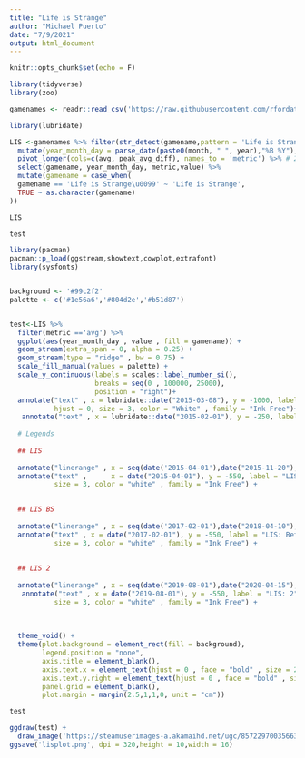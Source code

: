 ```yaml
---
title: "Life is Strange"
author: "Michael Puerto"
date: "7/9/2021"
output: html_document
---
```


```r
knitr::opts_chunk$set(echo = F)
```

```r

library(tidyverse)
library(zoo)

gamenames <- readr::read_csv('https://raw.githubusercontent.com/rfordatascience/tidytuesday/master/data/2021/2021-03-16/games.csv')

```


```r
library(lubridate)

LIS <-gamenames %>% filter(str_detect(gamename,pattern = 'Life is Strange')) %>%
  mutate(year_month_day = parse_date(paste0(month, " ", year),"%B %Y"), peak_avg_diff = peak - avg) %>% 
  pivot_longer(cols=c(avg, peak_avg_diff), names_to = 'metric') %>% # 2 new columns, metric and value
  select(gamename, year_month_day, metric,value) %>%
  mutate(gamename = case_when(
  gamename == 'Life is Strange\u0099' ~ 'Life is Strange',
  TRUE ~ as.character(gamename)
))

LIS

```


```r
test
```




```r
library(pacman)
pacman::p_load(ggstream,showtext,cowplot,extrafont)
library(sysfonts)


background <- '#99c2f2'
palette <- c('#1e56a6','#804d2e','#b51d87')


test<-LIS %>%
  filter(metric =='avg') %>% 
  ggplot(aes(year_month_day , value , fill = gamename)) +
  geom_stream(extra_span = 0, alpha = 0.25) +
  geom_stream(type = "ridge" , bw = 0.75) +
  scale_fill_manual(values = palette) +
  scale_y_continuous(labels = scales::label_number_si(), 
                     breaks = seq(0 , 100000, 25000), 
                     position = "right")+
  annotate("text" , x = lubridate::date("2015-03-08"), y = -1000, label = "Source: streamcharts.com\nGraphic: @Mowgl_ii", 
           hjust = 0, size = 3, color = "White" , family = "Ink Free")+
   annotate("text" , x = lubridate::date("2015-02-01"), y = -250, label = "Average players on Steam", hjust = 0, size = 5, color = "White" , family = "Ink Free") +
  
  # Legends
  
  ## LIS
  
  annotate("linerange" , x = seq(date('2015-04-01'),date("2015-11-20"),'days'), ymin = -500, ymax = -700, size = 3 , color = palette[1]) +
  annotate("text" ,      x = date("2015-04-01"), y = -550, label = "LIS: 1", hjust = 0, 
           size = 3, color = "white" , family = "Ink Free") +
  

  ## LIS BS
  
  annotate("linerange" , x = seq(date('2017-02-01'),date("2018-04-10"),'days'), ymin = -500, ymax = -700, size = 3 , color = palette[3]) +
  annotate("text" , x = date("2017-02-01"), y = -550, label = "LIS: Before the Storm", hjust = 0, 
           size = 3, color = "white" , family = "Ink Free") +
  
  
  ## LIS 2
  
  annotate("linerange" , x = seq(date("2019-08-01"),date("2020-04-15"), 'days'), ymin = -500, ymax = -700, size = 3 , color = palette[2]) +
   annotate("text" , x = date("2019-08-01"), y = -550, label = "LIS: 2", hjust = 0, 
           size = 3, color = "white" , family = "Ink Free") +
 
  
  
  theme_void() +
  theme(plot.background = element_rect(fill = background),
        legend.position = "none",
        axis.title = element_blank(),
        axis.text.x = element_text(hjust = 0 , face = "bold" , size = 20 , color = "white" , family = "Ink Free"),
        axis.text.y.right = element_text(hjust = 0 , face = "bold" , size = 10 , color = "white" , family = "Ink Free"),
        panel.grid = element_blank(),
        plot.margin = margin(2.5,1,1,0, unit = "cm"))

test
```

```r
ggdraw(test) +
  draw_image('https://steamuserimages-a.akamaihd.net/ugc/857229700356630685/69EC48062FA0AFD402C93E0D2558ED3BBA6D1D7A/',x = 0.000001, y =0.45, height = 0.5,width = 0.5)
ggsave('lisplot.png', dpi = 320,height = 10,width = 16)
```


